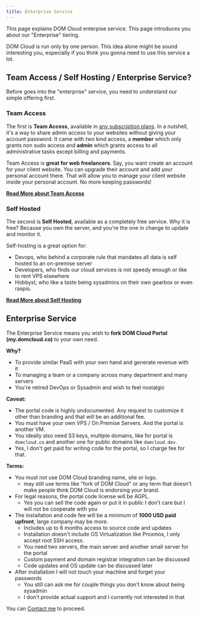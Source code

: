 ```yaml
---
title: Enterprise Service
---
```


This page explains DOM Cloud enterpise service. This page introduces you about our "Enterprise" tiering.

DOM Cloud is run only by one person. This idea alone might be sound interesting you, especially if you think you gonna need to use this service a lot.

## Team Access / Self Hosting / Enterprise Service?

Before goes into the "enterprise" service, you need to understand our simple offering first.

### Team Access

The first is **Team Access**, available in [any subscription plans](./compare-plans.mdx). In a nutshell, it's a way to share admin access to your websites without giving your account password. It came with two kind access, a **member** which only grants non sudo access and **admin** which grants access to all administrative tasks except billing and payments.

Team Access is **great for web freelancers**. Say, you want create an account for your client website. You can upgrade their account and add your personal account there. That will allow you to manage your client website inside your personal account. No more keeping passwords!

[**Read More about Team Access**](../features/team.mdx)

### Self Hosted

The second is **Self Hosted**, available as a completely free service. Why it is free? Because you own the server, and you're the one in change to update and monitor it. 

Self-hosting is a great option for:

- Devops, who behind a corporate rule that mandates all data is self hosted to an on-premise server
- Developers, who finds our cloud services is not speedy enough or like to rent VPS elsewhere
- Hobbyst, who like a taste being sysadmins on their own gearbox or even raspis.

[**Read More about Self Hosting**](./self-hosting.mdx)

## Enterprise Service

The Enterprise Service means you wish to **fork DOM Cloud Portal (my.domcloud.co)** to your own need. 

**Why?**

- To provide similar PaaS with your own hand and generate revenue with it
- To managing a team or a company across many department and many servers
- You're retired DevOps or Sysadmin and wish to feel nostalgic

**Caveat:**

- The portal code is highly undocumented. Any request to customize it other than branding and that will be an additional fee.
- You must have your own VPS / On Premise Servers. And the portal is another VM.
- You ideally also need S3 keys, multiple domains, like for portal is `domcloud.co` and another one for public domains like `domcloud.dev`.
- Yes, I don't get paid for writing code for the portal, so I charge fee for that.

**Terms:**

- You must not use DOM Cloud branding name, site or logo.
  - may still use terms like "fork of DOM Cloud" or any term that doesn't make people think DOM Cloud is endorsing your brand.
- For legal reasons, the portal code license will be AGPL.
  - Yes you can sell the code again or put it in public I don't care but I will not be cooperate with you
- The installation and code fee will be a minimum of **1000 USD paid upfront**, large company may be more.
  - Includes up to 6 months access to source code and updates
  - Installation doesn't include OS Virtualization like Proxmox, I only accept root SSH access.
  - You need two servers, the main server and another small server for the portal
  - Custom payment and domain registrar integration can be discussed
  - Code updates and OS update can be discussed later
- After installation I will not touch your machine and forget your passwords
  - You still can ask me for couple things you don't know about being sysadmin
  - I don't provide actual support and I currently not interested in that

You can [Contact me](https://t.me/WIIIN0DE) to proceed.
